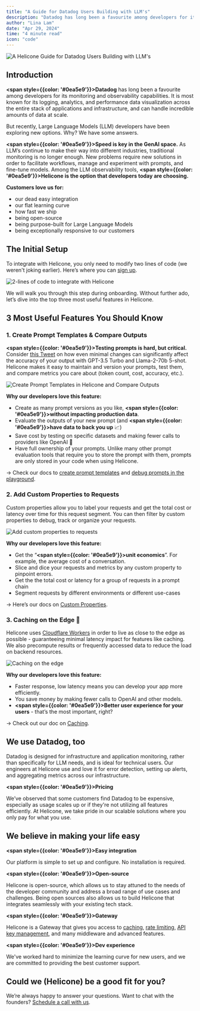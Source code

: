 ```yaml
---
title: "A Guide for Datadog Users Building with LLM's"
description: "Datadog has long been a favourite among developers for its monitoring and observability capabilities. But recently, LLM developers have been exploring new options. Why? We have some answers."
author: "Lina Lam"
date: "Apr 29, 2024"
time: "4 minute read"
icon: "code"
---
```


![A Helicone Guide for Datadog Users Building with LLM's](/assets/blog/datadog/title.webp)

## Introduction

**<span style={{color: '#0ea5e9'}}>Datadog</span>** has long been a favourite among developers for its monitoring and observability capabilities. It is most known for its logging, analytics, and performance data visualization across the entire stack of applications and infrastructure, and can handle incredible amounts of data at scale. 

But recently, Large Language Models (LLM) developers have been exploring new options. Why? We have some answers. 

**<span style={{color: '#0ea5e9'}}>Speed is key in the GenAI space.</span>** As LLM’s continue to make their way into different industries, traditional monitoring is no longer enough. New problems require new solutions in order to facilitate workflows, manage and experiment with prompts, and fine-tune models. Among the LLM observability tools, **<span style={{color: '#0ea5e9'}}>Helicone is the option that developers today are choosing. </span>**

**Customers love us for:**
- our dead easy integration
- our flat learning curve
- how fast we ship
- being open-source
- being purpose-built for Large Language Models
- being exceptionally responsive to our customers


## The Initial Setup

To integrate with Helicone, you only need to modify two lines of code (we weren't joking earlier). Here’s where you can <a href="https://www.helicone.ai/signup" target="_blank">sign up</a>. 

![2-lines of code to integrate with Helicone](/assets/blog/datadog/code.png)

We will walk you through this step during onboarding. Without further ado, let’s dive into the top three most useful features in Helicone. 


## 3 Most Useful Features You Should Know

### 1. Create Prompt Templates & Compare Outputs 

**<span style={{color: '#0ea5e9'}}>Testing prompts is hard, but critical.</span>** Consider <a href="https://x.com/melaniesclar/status/1745557109419458695" target="_blank">this Tweet</a> on how even minimal changes can significantly affect the accuracy of your output with GPT-3.5 Turbo and Llama-2-70b 5-shot. Helicone makes it easy to maintain and version your prompts, test them, and compare metrics you care about (token count, cost, accuracy, etc.). 

![Create Prompt Templates in Helicone and Compare Outputs](/assets/blog/datadog/prompt_template.webp)

**Why our developers love this feature:**  
- Create as many prompt versions as you like, **<span style={{color: '#0ea5e9'}}>without impacting production data</span>**.
- Evaluate the outputs of your new prompt (and **<span style={{color: '#0ea5e9'}}>have data to back you up</span>** 📈)
- Save cost by testing on specific datasets and making fewer calls to providers like OpenAI 🤑
- Have full ownership of your prompts. Unlike many other prompt evaluation tools that require you to store the prompt with them, prompts are only stored in your code when using Helicone.

→ Check our docs to <a href="https://docs.helicone.ai/features/prompts/quick-start" target="_blank">create prompt templates</a> and <a href="https://docs.helicone.ai/use-cases/debugging" target="_blank">debug prompts in the playground</a>. 


### 2. Add Custom Properties to Requests

Custom properties allow you to label your requests and get the total cost or latency over time for this request segment. You can then filter by custom properties to debug, track or organize your requests. 

![Add custom properties to requests](/assets/blog/datadog/request.webp)

**Why our developers love this feature:**  

- Get the “**<span style={{color: '#0ea5e9'}}>unit economics</span>**”. For example, the average cost of a conversation.
- Slice and dice your requests and metrics by any custom property to pinpoint errors.
- Get the the total cost or latency for a group of requests in a prompt chain
- Segment requests by different environments or different use-cases

→ Here’s our docs on <a href="https://docs.helicone.ai/features/advanced-usage/custom-properties" target="_blank">Custom Properties</a>.


### 3. Caching on the Edge 🧗

Helicone uses <a href="https://www.cloudflare.com/network/" target="_blank">Cloudflare Workers</a> in order to live as close to the edge as possible - guaranteeing minimal latency impact for features like caching. We also precompute results or frequently accessed data to reduce the load on backend resources.

![Caching on the edge](/assets/blog/datadog/caching.webp)

**Why our developers love this feature:**  

- Faster response, low latency means you can develop your app more efficiently.
- You save money by making fewer calls to OpenAI and other models.
- **<span style={{color: '#0ea5e9'}}>Better user experience for your users</span>** - that’s the most important, right?

→ Check out our doc on <a href="https://docs.helicone.ai/features/advanced-usage/caching" target="_blank">Caching</a>. 

## We use Datadog, too

Datadog is designed for infrastructure and application monitoring, rather than specifically for LLM needs, and is ideal for technical users. Our engineers at Helicone use and love it for error detection, setting up alerts, and aggregating metrics across our infrastructure. 

**<span style={{color: '#0ea5e9'}}>Pricing</span>**

We’ve observed that some customers find Datadog to be expensive, especially as usage scales up or if they're not utilizing all features efficiently. At Helicone, we take pride in our scalable solutions where you only pay for what you use. 


## We believe in making your life easy 
**<span style={{color: '#0ea5e9'}}>Easy integration</span>**


Our platform is simple to set up and configure. No installation is required.

**<span style={{color: '#0ea5e9'}}>Open-source</span>**

Helicone is open-source, which allows us to stay attuned to the needs of the developer community and address a broad range of use cases and challenges. Being open sources also allows us to build Helicone that integrates seamlessly with your existing tech stack.

**<span style={{color: '#0ea5e9'}}>Gateway</span>**

Helicone is a Gateway that gives you access to <a href="https://docs.helicone.ai/features/advanced-usage/caching" target="_blank">caching</a>, <a href="https://docs.helicone.ai/features/advanced-usage/custom-rate-limits" target="_blank">rate limiting</a>, <a href="https://docs.helicone.ai/features/advanced-usage/vault" target="_blank">API key management</a>, and many middleware and advanced features. 

**<span style={{color: '#0ea5e9'}}>Dev experience</span>**


We've worked hard to minimize the learning curve for new users, and we are committed to providing the best customer support. 

## Could we (Helicone) be a good fit for you?

We’re always happy to answer your questions. Want to chat with the founders? <a href="https://www.helicone.ai/contact" target="_blank">Schedule a call with us</a>. 